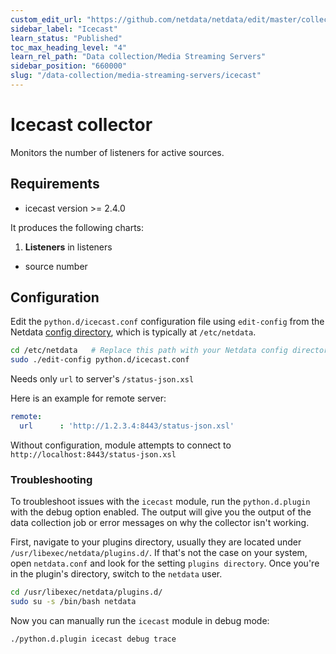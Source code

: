 ```yaml
---
custom_edit_url: "https://github.com/netdata/netdata/edit/master/collectors/python.d.plugin/icecast/README.md"
sidebar_label: "Icecast"
learn_status: "Published"
toc_max_heading_level: "4"
learn_rel_path: "Data collection/Media Streaming Servers"
sidebar_position: "660000"
slug: "/data-collection/media-streaming-servers/icecast"
---
```



# Icecast collector

Monitors the number of listeners for active sources.

## Requirements

-   icecast version >= 2.4.0

It produces the following charts:

1.  **Listeners** in listeners

-   source number

## Configuration

Edit the `python.d/icecast.conf` configuration file using `edit-config` from the Netdata [config
directory](/docs/typical-netdata-agent-configurations/configuration), which is typically at `/etc/netdata`.

```bash
cd /etc/netdata   # Replace this path with your Netdata config directory, if different
sudo ./edit-config python.d/icecast.conf
```

Needs only `url` to server's `/status-json.xsl`

Here is an example for remote server:

```yaml
remote:
  url      : 'http://1.2.3.4:8443/status-json.xsl'
```

Without configuration, module attempts to connect to `http://localhost:8443/status-json.xsl`




### Troubleshooting

To troubleshoot issues with the `icecast` module, run the `python.d.plugin` with the debug option enabled. The 
output will give you the output of the data collection job or error messages on why the collector isn't working.

First, navigate to your plugins directory, usually they are located under `/usr/libexec/netdata/plugins.d/`. If that's 
not the case on your system, open `netdata.conf` and look for the setting `plugins directory`. Once you're in the 
plugin's directory, switch to the `netdata` user.

```bash
cd /usr/libexec/netdata/plugins.d/
sudo su -s /bin/bash netdata
```

Now you can manually run the `icecast` module in debug mode:

```bash
./python.d.plugin icecast debug trace
```

